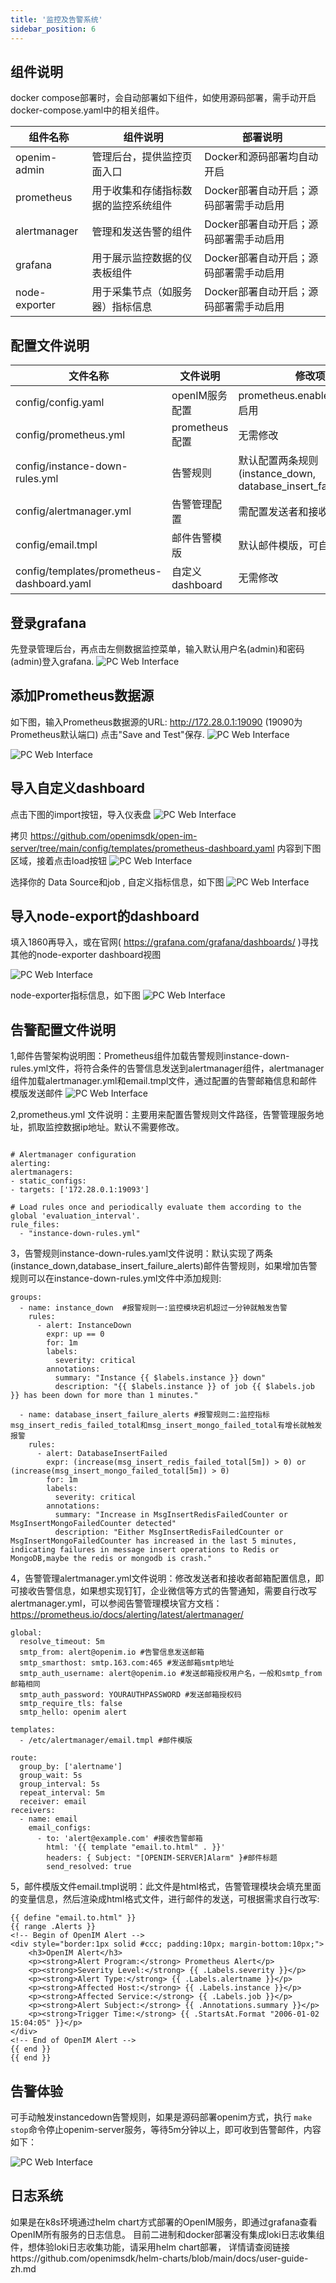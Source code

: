 ```yaml
---
title: '监控及告警系统'
sidebar_position: 6
---
```




## 组件说明
docker compose部署时，会自动部署如下组件，如使用源码部署，需手动开启docker-compose.yaml中的相关组件。

| 组件名称       | 组件说明                                      | 部署说明                                    |
|-------------|-----------------------------------------|--------------------------------------|
| openim-admin | 管理后台，提供监控页面入口                           | Docker和源码部署均自动开启                     |
| prometheus  | 用于收集和存储指标数据的监控系统组件                     | Docker部署自动开启；源码部署需手动启用         |
| alertmanager | 管理和发送告警的组件                               | Docker部署自动开启；源码部署需手动启用         |
| grafana     | 用于展示监控数据的仪表板组件                         | Docker部署自动开启；源码部署需手动启用         |
| node-exporter | 用于采集节点（如服务器）指标信息 | Docker部署自动开启；源码部署需手动启用         |






## 配置文件说明


| 文件名称  | 文件说明                    | 修改项                       |
|--------|-----------------------|--------------------------------------------|
| config/config.yaml| openIM服务配置 | prometheus.enable: true表示启用|
| config/prometheus.yml| prometheus配置  | 无需修改 |
| config/instance-down-rules.yml| 告警规则  | 默认配置两条规则(instance_down, database_insert_failure_alerts)|
| config/alertmanager.yml| 告警管理配置  |  需配置发送者和接收者邮箱信息 |
| config/email.tmpl| 邮件告警模版 | 默认邮件模版，可自行修改 |
| config/templates/prometheus-dashboard.yaml| 自定义dashboard | 无需修改 |




## 登录grafana
先登录管理后台，再点击左侧数据监控菜单，输入默认用户名(admin)和密码(admin)登入grafana.
![PC Web Interface](./assets/login1.png)

## 添加Prometheus数据源
如下图，输入Prometheus数据源的URL: http://172.28.0.1:19090 (19090为Prometheus默认端口)  点击"Save and Test"保存.
![PC Web Interface](./assets/database.png)


![PC Web Interface](./assets/database2.png)


## 导入自定义dashboard
点击下图的import按钮，导入仪表盘
![PC Web Interface](./assets/dashboard.png)


拷贝 https://github.com/openimsdk/open-im-server/tree/main/config/templates/prometheus-dashboard.yaml 内容到下图区域，接着点击load按钮
![PC Web Interface](./assets/dashboard2.png)


选择你的 Data Source和job , 自定义指标信息，如下图
![PC Web Interface](./assets/dashboard3.png)

## 导入node-export的dashboard
填入1860再导入，或在官网( https://grafana.com/grafana/dashboards/ )寻找其他的node-exporter dashboard视图


![PC Web Interface](./assets/dashboard4.png)

node-exporter指标信息，如下图
![PC Web Interface](./assets/dashboard5.png)



## 告警配置文件说明

1,邮件告警架构说明图：Prometheus组件加载告警规则instance-down-rules.yml文件，将符合条件的告警信息发送到alertmanager组件，alertmanager组件加载alertmanager.yml和email.tmpl文件，通过配置的告警邮箱信息和邮件模版发送邮件
![PC Web Interface](./assets/alert2.png)

2,prometheus.yml 文件说明：主要用来配置告警规则文件路径，告警管理服务地址，抓取监控数据ip地址。默认不需要修改。
```

# Alertmanager configuration
alerting:
alertmanagers:
- static_configs:
- targets: ['172.28.0.1:19093']

# Load rules once and periodically evaluate them according to the global 'evaluation_interval'.
rule_files:
  - "instance-down-rules.yml"

```
3，告警规则instance-down-rules.yaml文件说明：默认实现了两条(instance_down,database_insert_failure_alerts)邮件告警规则，如果增加告警规则可以在instance-down-rules.yml文件中添加规则:
```
groups:
  - name: instance_down  #报警规则一:监控模块宕机超过一分钟就触发告警
    rules:
      - alert: InstanceDown
        expr: up == 0
        for: 1m
        labels:
          severity: critical
        annotations:
          summary: "Instance {{ $labels.instance }} down"
          description: "{{ $labels.instance }} of job {{ $labels.job }} has been down for more than 1 minutes."

  - name: database_insert_failure_alerts #报警规则二:监控指标msg_insert_redis_failed_total和msg_insert_mongo_failed_total有增长就触发报警
    rules:
      - alert: DatabaseInsertFailed
        expr: (increase(msg_insert_redis_failed_total[5m]) > 0) or (increase(msg_insert_mongo_failed_total[5m]) > 0)
        for: 1m
        labels:
          severity: critical
        annotations:
          summary: "Increase in MsgInsertRedisFailedCounter or MsgInsertMongoFailedCounter detected"
          description: "Either MsgInsertRedisFailedCounter or MsgInsertMongoFailedCounter has increased in the last 5 minutes, indicating failures in message insert operations to Redis or MongoDB,maybe the redis or mongodb is crash."
```

4，告警管理alertmanager.yml文件说明：修改发送者和接收者邮箱配置信息，即可接收告警信息，如果想实现钉钉，企业微信等方式的告警通知，需要自行改写alertmanager.yml，可以参阅告警管理模块官方文档：https://prometheus.io/docs/alerting/latest/alertmanager/
```
global:
  resolve_timeout: 5m
  smtp_from: alert@openim.io #告警信息发送邮箱
  smtp_smarthost: smtp.163.com:465 #发送邮箱smtp地址
  smtp_auth_username: alert@openim.io #发送邮箱授权用户名，一般和smtp_from邮箱相同
  smtp_auth_password: YOURAUTHPASSWORD #发送邮箱授权码
  smtp_require_tls: false
  smtp_hello: openim alert

templates:
  - /etc/alertmanager/email.tmpl #邮件模版

route:
  group_by: ['alertname']
  group_wait: 5s
  group_interval: 5s
  repeat_interval: 5m
  receiver: email
receivers:
  - name: email
    email_configs:
      - to: 'alert@example.com' #接收告警邮箱
        html: '{{ template "email.to.html" . }}'
        headers: { Subject: "[OPENIM-SERVER]Alarm" }#邮件标题
        send_resolved: true
```
5，邮件模版文件email.tmpl说明：此文件是html格式，告警管理模块会填充里面的变量信息，然后渲染成html格式文件，进行邮件的发送，可根据需求自行改写:
```
{{ define "email.to.html" }}
{{ range .Alerts }}
<!-- Begin of OpenIM Alert -->
<div style="border:1px solid #ccc; padding:10px; margin-bottom:10px;">
    <h3>OpenIM Alert</h3>
    <p><strong>Alert Program:</strong> Prometheus Alert</p>
    <p><strong>Severity Level:</strong> {{ .Labels.severity }}</p>
    <p><strong>Alert Type:</strong> {{ .Labels.alertname }}</p>
    <p><strong>Affected Host:</strong> {{ .Labels.instance }}</p>
    <p><strong>Affected Service:</strong> {{ .Labels.job }}</p>
    <p><strong>Alert Subject:</strong> {{ .Annotations.summary }}</p>
    <p><strong>Trigger Time:</strong> {{ .StartsAt.Format "2006-01-02 15:04:05" }}</p>
</div>
<!-- End of OpenIM Alert -->
{{ end }}
{{ end }}
```


## 告警体验
可手动触发instancedown告警规则，如果是源码部署openim方式，执行 `make stop`命令停止openim-server服务，等待5m分钟以上，即可收到告警邮件，内容如下：

![PC Web Interface](./assets/alert6.png)

## 日志系统
如果是在k8s环境通过helm chart方式部署的OpenIM服务，即通过grafana查看OpenIM所有服务的日志信息。
目前二进制和docker部署没有集成loki日志收集组件，想体验loki日志收集功能，请采用helm chart部署，
详情请查阅链接https://github.com/openimsdk/helm-charts/blob/main/docs/user-guide-zh.md